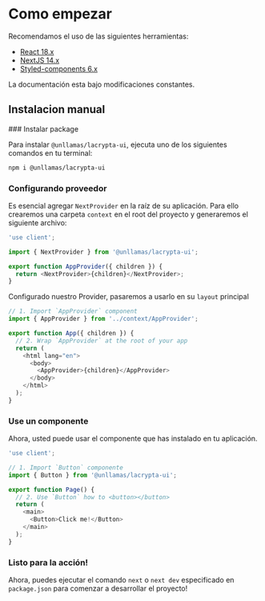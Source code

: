 
# Como empezar

Recomendamos el uso de las siguientes herramientas:

- [React 18.x](https://react.dev/)
- [NextJS 14.x](https://nextjs.org/)
- [Styled-components 6.x](https://styled-components.com/)

<Callout type="warning">
  La documentación esta bajo modificaciones constantes.
</Callout>

## Instalacion manual

<Steps>
### Instalar package

Para instalar `@unllamas/lacrypta-ui`, ejecuta uno de los siguientes comandos en tu terminal:

```sh copy npm2yarn
npm i @unllamas/lacrypta-ui
```

### Configurando proveedor

Es esencial agregar `NextProvider` en la raíz de su aplicación. Para ello crearemos una carpeta `context` en el root del proyecto y generaremos el siguiente archivo:

```js copy filename="context/AppProvider.tsx"
'use client';

import { NextProvider } from '@unllamas/lacrypta-ui';

export function AppProvider({ children }) {
  return <NextProvider>{children}</NextProvider>;
}
```

Configurado nuestro Provider, pasaremos a usarlo en su `layout` principal

```js copy {2,9} filename="app/layout.tsx"
// 1. Import `AppProvider` component
import { AppProvider } from '../context/AppProvider';

export function App({ children }) {
  // 2. Wrap `AppProvider` at the root of your app
  return (
    <html lang="en">
      <body>
        <AppProvider>{children}</AppProvider>
      </body>
    </html>
  );
}
```

### Use un componente

Ahora, usted puede usar el componente que has instalado en tu aplicación.

```js copy {4, 10} filename="app/page.tsx"
'use client';

// 1. Import `Button` componente
import { Button } from '@unllamas/lacrypta-ui';

export function Page() {
  // 2. Use `Button` how to <button></button>
  return (
    <main>
      <Button>Click me!</Button>
    </main>
  );
}
```

### Listo para la acción!

Ahora, puedes ejecutar el comando `next` o `next dev` especificado en `package.json` para comenzar a desarrollar el proyecto!

</Steps>
